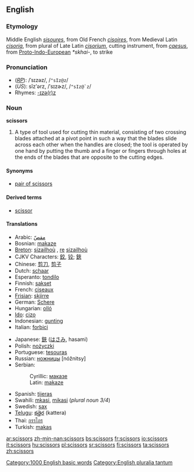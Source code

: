 ==English==
===Etymology===
Middle English ''[[sisoures]]'', from Old French ''[[cisoires]]'', from Medieval Latin ''[[cisoria]]'', from plural of Late Latin ''[[cisorium]]'', cutting instrument, from {{Latin}} ''[[caesus]]'', from [[Proto-Indo-European]] ''*skhai-'', to strike

===Pronunciation===
*(''[[RP]]''): /ˈsɪzəz/, /<tt>"sIz@z</tt>/
*(''US''): sĭzʹərz, /ˈsɪzɚz/, /<tt>"sIz@`z</tt>/
*Rhymes: [[Rhymes:English:-ɪzə(r)z|-ɪzə(r)z]]

===Noun===
'''scissors''' {{pluralonly}}

# A type of tool used for cutting thin material, consisting of two crossing blades attached at a pivot point in such a way that the blades slide across each other when the handles are closed; the tool is operated by one hand by putting the thumb and a finger or fingers through holes at the ends of the blades that are opposite to the cutting edges.

====Synonyms====
*[[pair of scissors]]

====Derived terms====
*[[scissor]]<!--attributive form and verb-->

====Translations====
{{top}}
*Arabic: [[مقصّ]]
*Bosnian: [[makaze#Bosnian|makaze]] {{f}} {{p}}
*[[Breton]]: [[sizailhoù]] {{f}} {{p}}, [[re]] [[sizailhoù]]
*CJKV Characters: [[鉸]], [[铰]]; [[鋏]]
*Chinese: [[剪刀]], [[剪子]]
*Dutch: [[schaar]] {{f}}
*Esperanto: [[tondilo]]
*Finnish: [[sakset]] {{p}}
*French: [[ciseaux]] {{m}} {{p}}
*[[Frisian]]: [[skjirre]]
*German: [[Schere]] {{f}}
*Hungarian: [[olló]]
*[[Ido]]: [[cizo]]
*Indonesian: [[gunting]]
*Italian: [[forbici]] {{f}} {{p}}
{{mid}}
*Japanese: [[鋏]] ([[はさみ]], hasami)
*Polish: [[nożyczki]] {{p}}
*Portuguese: [[tesouras]]
*Russian: [[ножницы]] {{p}} [nóžnitsy]
*Serbian:
*:Cyrillic: [[маказе#Serbian|маказе]] {{f}} {{p}}
*:Latin: [[makaze#Serbian|makaze]] {{f}} {{p}}
*Spanish: [[tijeras]] {{f}} {{p}}
*Swahili: [[mkasi]], [[mikasi]] (''plural noun 3/4'')
*Swedish: [[sax]] {{s}}
*[[Telugu]]: [[కత్తెర]] (kattera)
*Thai: [[กรรไกร]]
*Turkish: [[makas]]
{{bottom}}

[[Category:1000 English basic words]]
[[Category:English pluralia tantum]]

[[ar:scissors]]
[[zh-min-nan:scissors]]
[[bs:scissors]]
[[fr:scissors]]
[[io:scissors]]
[[it:scissors]]
[[hu:scissors]]
[[pl:scissors]]
[[sr:scissors]]
[[fi:scissors]]
[[ta:scissors]]
[[zh:scissors]]